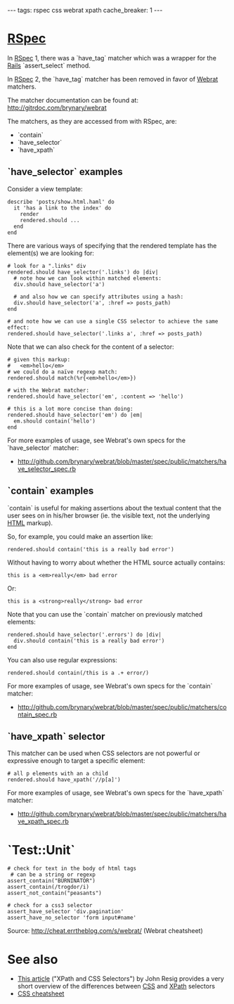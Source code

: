 ---
tags: rspec css webrat xpath
cache_breaker: 1
---
= [[RSpec]] =

In [[RSpec]] 1, there was a `have_tag` matcher which was a wrapper for the [[Rails]] `assert_select` method.

In [[RSpec]] 2, the `have_tag` matcher has been removed in favor of [[Webrat]] matchers.

The matcher documentation can be found at: http://gitrdoc.com/brynary/webrat

The matchers, as they are accessed from with RSpec, are:

* `contain`
* `have_selector`
* `have_xpath`

== `have_selector` examples ==

Consider a view template:

<pre lang="ruby">describe 'posts/show.html.haml' do
  it 'has a link to the index' do
    render
    rendered.should ...
  end
end</pre>

There are various ways of specifying that the rendered template has the element(s) we are looking for:

<pre lang="ruby"># look for a ".links" div
rendered.should have_selector('.links') do |div|
  # note how we can look within matched elements:
  div.should have_selector('a')

  # and also how we can specify attributes using a hash:
  div.should have_selector('a', :href => posts_path)
end

# and note how we can use a single CSS selector to achieve the same effect:
rendered.should have_selector('.links a', :href => posts_path)</pre>

Note that we can also check for the content of a selector:

<pre lang="ruby"># given this markup:
#   <em>hello</em>
# we could do a naïve regexp match:
rendered.should match(%r{<em>hello</em>})

# with the Webrat matcher:
rendered.should have_selector('em', :content => 'hello')

# this is a lot more concise than doing:
rendered.should have_selector('em') do |em|
  em.should contain('hello')
end</pre>

For more examples of usage, see Webrat's own specs for the `have_selector` matcher:

* http://github.com/brynary/webrat/blob/master/spec/public/matchers/have_selector_spec.rb

== `contain` examples ==

`contain` is useful for making assertions about the textual content that the user sees on in his/her browser (ie. the visible text, not the underlying [[HTML]] markup).

So, for example, you could make an assertion like:

<pre lang="ruby">rendered.should contain('this is a really bad error')</pre>

Without having to worry about whether the HTML source actually contains:

<pre lang="html">this is a <em>really</em> bad error</pre>

Or:

<pre lang="html">this is a <strong>really</strong> bad error</pre>

Note that you can use the `contain` matcher on previously matched elements:

<pre lang="ruby">rendered.should have_selector('.errors') do |div|
  div.should contain('this is a really bad error')
end</pre>

You can also use regular expressions:

<pre lang="ruby">rendered.should contain(/this is a .+ error/)</pre>

For more examples of usage, see Webrat's own specs for the `contain` matcher:

* http://github.com/brynary/webrat/blob/master/spec/public/matchers/contain_spec.rb

== `have_xpath` selector ==

This matcher can be used when CSS selectors are not powerful or expressive enough to target a specific element:

<pre lang="ruby"># all p elements with an a child
rendered.should have_xpath('//p[a]')</pre>

For more examples of usage, see Webrat's own specs for the `have_xpath` matcher:

* http://github.com/brynary/webrat/blob/master/spec/public/matchers/have_xpath_spec.rb

= `Test::Unit` =

<pre lang="ruby"># check for text in the body of html tags
 # can be a string or regexp
assert_contain("BURNINATOR")
assert_contain(/trogdor/i)
assert_not_contain("peasants")

# check for a css3 selector
assert_have_selector 'div.pagination'
assert_have_no_selector 'form input#name'</pre>

Source: http://cheat.errtheblog.com/s/webrat/ (Webrat cheatsheet)

= See also =

* [http://ejohn.org/blog/xpath-css-selectors/ This article] ("XPath and CSS Selectors") by John Resig provides a very short overview of the differences between [[CSS]] and [[XPath]] selectors
* [[CSS cheatsheet]]

